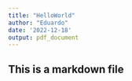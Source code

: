 ---
title: "HelloWorld"
author: "Eduardo"
date: '2022-12-18'
output: pdf_document
---
## This is a markdown file